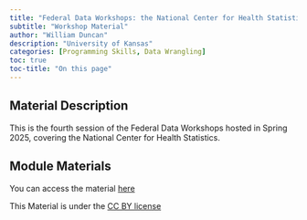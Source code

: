 ```yaml
---
title: "Federal Data Workshops: the National Center for Health Statistics"
subtitle: "Workshop Material"
author: "William Duncan"
description: "University of Kansas"
categories: [Programming Skills, Data Wrangling]
toc: true
toc-title: "On this page"
---
```


## Material Description

This is the fourth session of the Federal Data Workshops hosted in Spring 2025, covering the National Center for Health Statistics.

## Module Materials

You can access the material [here](https://github.com/KansasData/Module/tree/main/ku_duncan_federal_health)

This Material is under the [CC BY license](https://creativecommons.org/licenses/by/4.0/)
